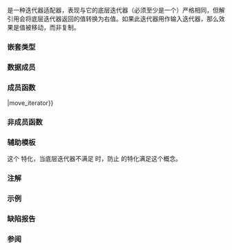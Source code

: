 {{cpp/title|move_iterator}}
{{cpp/iterator/move_iterator/navbar}}
{{ddcl|header=iterator|since=c++11|
template&lt; class Iter &gt;
class move_iterator;
}}

{{tt|std::move_iterator}} 是一种迭代器适配器，表现与它的底层迭代器（必须至少是一个{{named req|InputIterator}}{{rev inl|since=c++20|或实现 {{lconcept|input_iterator}} }}）严格相同，但解引用会将底层迭代器返回的值转换为右值。如果此迭代器用作输入迭代器，那么效果是值被移动，而非复制。

===嵌套类型===
{{rrev multi|until1=c++20|rev1=
{{dsc begin}}
{{dsc hitem|类型|定义}}
{{dsc|{{tt|iterator_type}}|{{tt|Iter}}}}
{{dsc|{{tt|iterator_category}}|{{c/core|std::iterator_traits&lt;Iter&gt;::iterator_category}}}}
{{dsc|{{tt|value_type}}|{{c/core|std::iterator_traits&lt;Iter&gt;::value_type}}}}
{{dsc|{{tt|difference_type}}|{{c/core|std::iterator_traits&lt;Iter&gt;::difference_type}}}}
{{dsc|{{tt|pointer}}|{{tt|Iter}}}}
{{dsc|{{tt|reference}}|
* {{c/core|std::iterator_traits&lt;Iter&gt;::reference}} 是引用类型时是它的右值引用版本
* 否则是 {{c/core|std::iterator_traits&lt;Iter&gt;::reference}}}}
{{dsc end}}
|rev2=
{{dsc begin}}
{{dsc hitem|类型|定义}}
{{dsc|{{tt|iterator_type}}|{{tt|Iter}}}}
{{dsc|{{tt|iterator_category}}&lt;br&gt;{{mark cond present}}|
* {{c/core|std::iterator_traits&lt;Iter&gt;::iterator_category}} 无效或表示的不是类型时未定义
* {{c/core|std::iterator_traits&lt;Iter&gt;::iterator_category}} 实现了 {{c/core|std::derived_from&lt;std::random_access_iterator_tag&gt;}} 时是 {{lc|std::random_access_iterator_tag}}
* 否则是 {{c/core|std::iterator_traits&lt;Iter&gt;::iterator_category}}}}
{{dsc|{{tt|iterator_concept}}|{{rrev multi|until1=c++23
|rev1={{lc|std::input_iterator_tag}}
|rev2=
* {{tt|Iter}} 实现了 {{lc|std::random_access_iterator}} 时是 {{lc|std::random_access_iterator_tag}}
* {{tt|Iter}} 仅实现了 {{lc|std::bidirectional_iterator}} 时是 {{lc|std::bidirectional_iterator_tag}}
* {{tt|Iter}} 仅实现了s {{lc|std::forward_iterator}} 时是 {{lc|std::forward_iterator_tag}}
* 否则是 {{lc|std::input_iterator_tag}}}}}}
{{dsc|{{tt|value_type}}|{{c/core|std::iter_value_t&lt;Iter&gt;}}}}
{{dsc|{{tt|difference_type}}|{{c/core|std::iter_difference_t&lt;Iter&gt;}}}}
{{dsc|{{tt|pointer}}|{{tt|Iter}}}}
{{dsc|{{tt|reference}}|{{c/core|std::iter_rvalue_reference_t&lt;Iter&gt;}}}}
{{dsc end}}
}}

===数据成员===
{{dsc begin}}
{{dsc hitem|成员|描述}}
{{dsc expos mem obj|spec={{tt|Iter}}|current|id=current|底层迭代器}}
{{dsc end}}

===成员函数===
{{dsc begin}}
{{dsc inc|cpp/iterator/adaptor/dsc constructor|move_iterator}}
{{dsc inc|cpp/iterator/adaptor/dsc operator{{=}}|move_iterator}}
{{dsc inc|cpp/iterator/adaptor/dsc base|move_iterator}}
{{dsc inc|cpp/iterator/adaptor/dsc operator*|move_iterator}}
{{dsc inc|cpp/iterator/adaptor/dsc operator at|move_iterator}}
{{dsc inc|cpp/iterator/adaptor/dsc operator arith|move_iterator}}
{{dsc end}}

===非成员函数===
{{dsc begin}}
{{dsc inc|cpp/iterator/adaptor/dsc operator cmp|move_iterator}}
{{dsc inc|cpp/iterator/move_iterator/dsc operator_cmp2}}
{{dsc inc|cpp/iterator/adaptor/dsc operator+|move_iterator}}
{{dsc inc|cpp/iterator/adaptor/dsc operator-|move_iterator}}
{{dsc inc|cpp/iterator/move_iterator/dsc operator-2}}
{{dsc inc|cpp/iterator/adaptor/dsc iter_move|move_iterator}}
{{dsc inc|cpp/iterator/adaptor/dsc iter_swap|move_iterator}}
{{dsc inc|cpp/iterator/dsc make_move_iterator}}
{{dsc end}}

===辅助模板===
{{ddcl|since=c++20|1=
template&lt; class Iterator1, class Iterator2 &gt;
    requires (!std::sized_sentinel_for&lt;Iterator1, Iterator2&gt;)
constexpr bool disable_sized_sentinel_for
    &lt;std::move_iterator&lt;Iterator1&gt;, std::move_iterator&lt;Iterator2&gt;&gt; = true;
}}

这个 {{tt|std::disable_sized_sentinel_for}} 特化，当底层迭代器不满足 {{lconcept|sized_sentinel_for}} 时，防止 {{tt|move_iterator}} 的特化满足这个概念。

===注解===
{{feature test macro|__cpp_lib_move_iterator_concept|使 {{c/core|std::move_iterator&lt;T*&gt;}} 为随机访问迭代器|value=202207L|std=C++23}}

===示例===
{{example
|code=
#include &lt;algorithm&gt;
#include &lt;iomanip&gt;
#include &lt;iostream&gt;
#include &lt;iterator&gt;
#include &lt;ranges&gt;
#include &lt;string&gt;
#include &lt;string_view&gt;
#include &lt;vector&gt;

void print(const std::string_view rem, const auto&amp; v)
{
    std::cout &lt;&lt; rem;
    for (const auto&amp; s : v)
        std::cout &lt;&lt; std::quoted(s) &lt;&lt; ' ';
    std::cout &lt;&lt; '\n';
};

int main()
{
    std::vector&lt;std::string&gt; v{"this", "_", "is", "_", "an", "_", "example"};
    print("vector 的旧内容：", v);
    std::string concat;
    for (auto begin = std::make_move_iterator(v.begin()),
              end = std::make_move_iterator(v.end());
         begin != end; ++begin)
    {
        std::string temp{*begin}; // 将 *begin 的内容移动到 temp
        concat += temp;
    }
    
    // 从 C++17 起引入了类模板实参推导，可以直接使用 std::move_iterator 的构造函数：
    // std::string concat = std::accumulate(std::move_iterator(v.begin()),
    //                                      std::move_iterator(v.end()),
    //                                      std::string());
    
    print("vector 的新内容：", v);
    print("拼接成字符串：", std::ranges::single_view(concat));
}
|p=true
|output=
vector 的旧内容："this" "_" "is" "_" "an" "_" "example"
vector 的新内容："" "" "" "" "" "" ""
拼接成字符串："this_is_an_example"
}}

===缺陷报告===
{{dr list begin}}
{{dr list item|wg=lwg|dr=2106|std=C++11|before=解引用底层迭代器返回纯右值时解引用 {{tt|move_iterator}} 会返回悬垂引用|after=改为返回对象}}
{{dr list item|wg=lwg|dr=3736|std=C++20|before={{tt|move_iterator}} 缺失了 {{tt|disable_sized_sentinel_for}} 特化|after=已添加}}
{{dr list item|paper=P2259R1|std=C++20|before={{c/core|std::iterator_traits&lt;Iter&gt;::iterator_category}}&lt;br&gt;未定义时也会定义成员 {{tt|iterator_category}}|after=不会定义}}
{{dr list end}}

===参阅===
{{dsc begin}}
{{dsc inc|cpp/iterator/dsc make_move_iterator}}
{{dsc inc|cpp/iterator/dsc move_sentinel}}
{{dsc end}}

{{langlinks|de|en|es|fr|it|ja|pt|ru}}
